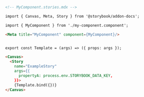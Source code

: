 ```md
<!-- MyComponent.stories.mdx -->

import { Canvas, Meta, Story } from '@storybook/addon-docs';

import { MyComponent } from './my-component.component';

<Meta title="MyComponent" component={MyComponent}/>


export const Template = (args) => ({ props: args });

<Canvas>
  <Story
    name="ExampleStory"
    args={{
      propertyA: process.env.STORYBOOK_DATA_KEY,
    }}>
    {Template.bind({})}
</Canvas>
```